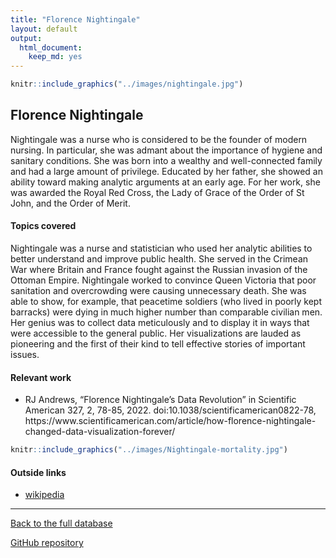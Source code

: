 ```yaml
---
title: "Florence Nightingale"
layout: default
output:
  html_document:
    keep_md: yes
---
```


::: {.grid}

::: {.g-col-4}
```r
knitr::include_graphics("../images/nightingale.jpg")
```
:::

:::{.g-col-8}
# Florence Nightingale

Nightingale was a nurse who is considered to be the founder of modern nursing.  In particular, she was admant about the importance of hygiene and sanitary conditions.  She was born into a wealthy and well-connected family and had a large amount of privilege.  Educated by her father, she showed an ability toward making analytic arguments at an early age.  For her work, she was awarded the Royal Red Cross, the Lady of Grace of the Order of St John, and the Order of Merit.

:::

:::


#### Topics covered

Nightingale was a nurse and statistician who used her analytic abilities to better understand and improve public health.  She served in the Crimean War where Britain and France fought against the Russian invasion of the Ottoman Empire.  Nightingale worked to convince Queen Victoria that poor sanitation and overcrowding were causing unnecessary death.  She was able to show, for example, that peacetime soldiers (who lived in poorly kept barracks) were dying in much higher number than comparable civilian men. Her genius was to collect data meticulously and to display it in ways that were accessible to the general public.  Her visualizations are lauded as pioneering and the first of their kind to tell effective stories of important issues.


#### Relevant work

* RJ Andrews, "Florence Nightingale's Data Revolution" in Scientific American 327, 2, 78-85, 2022. doi:10.1038/scientificamerican0822-78, https://www.scientificamerican.com/article/how-florence-nightingale-changed-data-visualization-forever/

```r
knitr::include_graphics("../images/Nightingale-mortality.jpg")
```

#### Outside links

* [wikipedia](https://en.wikipedia.org/wiki/Florence_Nightingale)




----------------------

[Back to the full database](https://hardin47.github.io/CURV/)

[GitHub repository](https://github.com/hardin47/CURV/)

